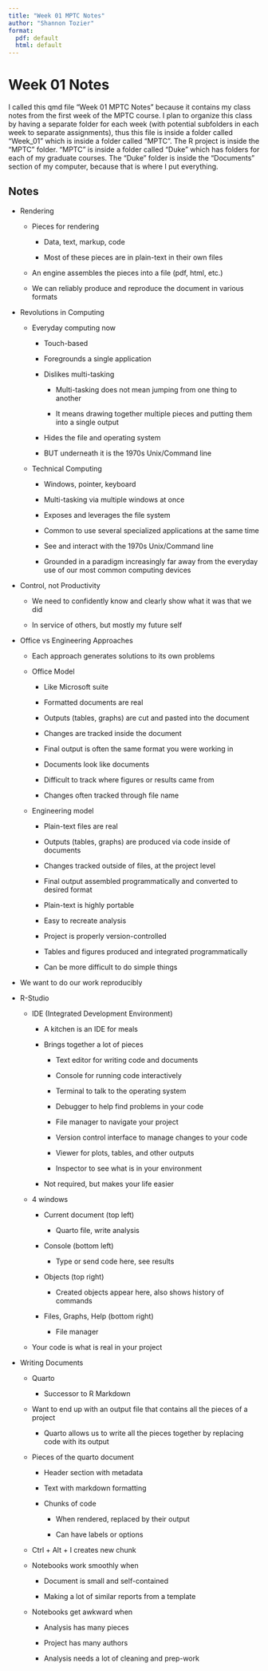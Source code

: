 ```yaml
---
title: "Week 01 MPTC Notes"
author: "Shannon Tozier"
format: 
  pdf: default
  html: default
---
```


# Week 01 Notes

I called this qmd file "Week 01 MPTC Notes" because it contains my class notes from the first week of the MPTC course. I plan to organize this class by having a separate folder for each week (with potential subfolders in each week to separate assignments), thus this file is inside a folder called "Week_01" which is inside a folder called "MPTC". The R project is inside the "MPTC" folder. "MPTC" is inside a folder called "Duke" which has folders for each of my graduate courses. The "Duke" folder is inside the "Documents" section of my computer, because that is where I put everything.

## Notes

-   Rendering

    -   Pieces for rendering

        -   Data, text, markup, code

        -   Most of these pieces are in plain-text in their own files

    -   An engine assembles the pieces into a file (pdf, html, etc.)

    -   We can reliably produce and reproduce the document in various formats

-   Revolutions in Computing

    -   Everyday computing now

        -   Touch-based

        -   Foregrounds a single application

        -   Dislikes multi-tasking

            -   Multi-tasking does not mean jumping from one thing to another

            -   It means drawing together multiple pieces and putting them into a single output

        -   Hides the file and operating system

        -   BUT underneath it is the 1970s Unix/Command line

    -   Technical Computing

        -   Windows, pointer, keyboard

        -   Multi-tasking via multiple windows at once

        -   Exposes and leverages the file system

        -   Common to use several specialized applications at the same time

        -   See and interact with the 1970s Unix/Command line

        -   Grounded in a paradigm increasingly far away from the everyday use of our most common computing devices

-   Control, not Productivity

    -   We need to confidently know and clearly show what it was that we did

    -   In service of others, but mostly my future self

-   Office vs Engineering Approaches

    -   Each approach generates solutions to its own problems

    -   Office Model

        -   Like Microsoft suite

        -   Formatted documents are real

        -   Outputs (tables, graphs) are cut and pasted into the document

        -   Changes are tracked inside the document

        -   Final output is often the same format you were working in

        -   Documents look like documents

        -   Difficult to track where figures or results came from

        -   Changes often tracked through file name

    -   Engineering model

        -   Plain-text files are real

        -   Outputs (tables, graphs) are produced via code inside of documents

        -   Changes tracked outside of files, at the project level

        -   Final output assembled programmatically and converted to desired format

        -   Plain-text is highly portable

        -   Easy to recreate analysis

        -   Project is properly version-controlled

        -   Tables and figures produced and integrated programmatically

        -   Can be more difficult to do simple things

-   We want to do our work reproducibly

-   R-Studio

    -   IDE (Integrated Development Environment)

        -   A kitchen is an IDE for meals

        -   Brings together a lot of pieces

            -   Text editor for writing code and documents

            -   Console for running code interactively

            -   Terminal to talk to the operating system

            -   Debugger to help find problems in your code

            -   File manager to navigate your project

            -   Version control interface to manage changes to your code

            -   Viewer for plots, tables, and other outputs

            -   Inspector to see what is in your environment

        -   Not required, but makes your life easier

    -   4 windows

        -   Current document (top left)

            -   Quarto file, write analysis

        -   Console (bottom left)

            -   Type or send code here, see results

        -   Objects (top right)

            -   Created objects appear here, also shows history of commands

        -   Files, Graphs, Help (bottom right)

            -   File manager

    -   Your code is what is real in your project

-   Writing Documents

    -   Quarto

        -   Successor to R Markdown

    -   Want to end up with an output file that contains all the pieces of a project

        -   Quarto allows us to write all the pieces together by replacing code with its output

    -   Pieces of the quarto document

        -   Header section with metadata

        -   Text with markdown formatting

        -   Chunks of code

            -   When rendered, replaced by their output

            -   Can have labels or options

    -   Ctrl + Alt + I creates new chunk

    -   Notebooks work smoothly when

        -   Document is small and self-contained

        -   Making a lot of similar reports from a template

    -   Notebooks get awkward when

        -   Analysis has many pieces

        -   Project has many authors

        -   Analysis needs a lot of cleaning and prep-work
